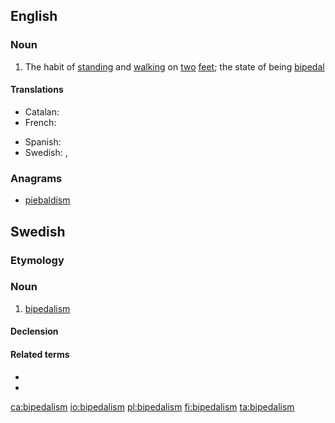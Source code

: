 ==English==

===Noun===
{{wikipedia}}
{{en-noun|-}}

# The habit of [[standing]] and [[walking]] on [[two]] [[feet]]; the state of being [[bipedal]]

====Translations====
{{trans-top|habit of standing and walking on two feet}}
* Catalan: {{t|ca|bipedisme|m}}
* French: {{t+|fr|bipédie|f}}
{{trans-mid}}
* Spanish: {{t|es|bipedismo|m}}
* Swedish: {{t|sv|tvåfoting|c}}, {{t|sv|bipedalism|c}}
{{trans-bottom}}

===Anagrams===
* [[piebaldism#English|piebaldism]]

==Swedish==

===Etymology===
{{suffix|bipedal|ism|lang=sv}}

===Noun===
{{sv-noun|c}}

# [[#English|bipedalism]]

====Declension====
{{sv-noun-unc-irreg-c|2=bipedalismen}}

====Related terms====
* {{l|sv|tvåbent}}
* {{l|sv|tvåfoting}}

[[ca:bipedalism]]
[[io:bipedalism]]
[[pl:bipedalism]]
[[fi:bipedalism]]
[[ta:bipedalism]]
